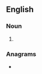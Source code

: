 ==English==

===Noun===
{{head|en|noun plural form}}

# {{plural of|curation|lang=en}}

===Anagrams===
* {{anagrams|en|a=acinorstu|soucriant|suctorian}}